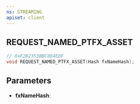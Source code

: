 ```yaml
---
ns: STREAMING
apiset: client
---
```

## REQUEST_NAMED_PTFX_ASSET

```c
// 0xF2B2353BBC0D4E8F
void REQUEST_NAMED_PTFX_ASSET(Hash fxNameHash);
```


## Parameters
* **fxNameHash**: